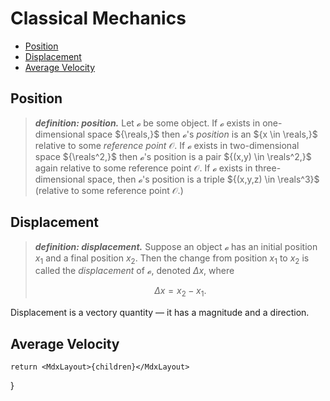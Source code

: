 
# Classical Mechanics


<TOC>

- [Position](#position)
- [Displacement](#displacement)
- [Average Velocity](#average-velocity)


</TOC>

## Position

<blockquote>

__*definition: position.*__ Let ${𝓸}$ be some object. If ${𝓸}$ exists in one-dimensional space ${\reals,}$ then ${𝓸}$'s _position_ is an ${x \in \reals,}$ relative to some _reference point_ ${\mathscr{O}.}$ If ${𝓸}$ exists in two-dimensional space ${\reals^2,}$ then ${𝓸}$'s position is a pair ${(x,y) \in \reals^2,}$ again relative to some reference point ${\mathscr{O}.}$ If ${𝓸}$ exists in three-dimensional space, then ${𝓸}$'s position is a triple ${(x,y,z) \in \reals^3}$ (relative to some reference point ${\mathscr{O}.}$)

</blockquote>

## Displacement

<blockquote>

__*definition: displacement.*__ Suppose an object ${𝓸}$ has an initial position ${x_1}$ and a final position ${x_2.}$ Then the change from position ${x_1}$ to ${x_2}$ is called the _displacement_ of ${𝓸,}$ denoted ${\Delta x,}$ where     

$$
\Delta x = x_2 - x_1.
$$

</blockquote>

Displacement is a vectory quantity &mdash; it has a magnitude and a direction.

## Average Velocity



    return <MdxLayout>{children}</MdxLayout>

}